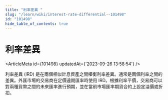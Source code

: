 ```yaml
---
title: "利率差異 "
slug: "/learn/wiki/interest-rate-differential--101498"
id: "101498"
hide_table_of_contents: true
---
```



# 利率差異 

<ArticleMeta id={101498} updatedAt={'2023-09-26 13:58:54'} />
<div className='border-solid border-b border-t-0 my-4 border-[var(--ifm-color-gray-300)]' />

利率差異 (IRD) 是在兩個相似計息資產之間權衡利率差異。通常是兩個利率之間的差異。外匯市場的交易商在定價遠期匯率時使用 IRD。根據利率平價，交易商可以對兩種貨幣之間的未來匯率進行預期，並在當前市場匯率期貨合約上設定溢價或折扣。
